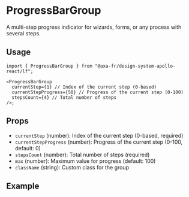 
<Meta of={ProgressBarGroupStories} />

# ProgressBarGroup

A multi-step progress indicator for wizards, forms, or any process with several steps.

## Usage

```tsx
import { ProgressBarGroup } from "@axa-fr/design-system-apollo-react/lf";

<ProgressBarGroup
  currentStep={1} // Index of the current step (0-based)
  currentStepProgress={50} // Progress of the current step (0-100)
  stepsCount={4} // Total number of steps
/>;
```

## Props

- `currentStep` (number): Index of the current step (0-based, required)
- `currentStepProgress` (number): Progress of the current step (0-100, default: 0)
- `stepsCount` (number): Total number of steps (required)
- `max` (number): Maximum value for progress (default: 100)
- `className` (string): Custom class for the group

## Example

<Canvas of={ProgressBarGroupStories.Playground} sourceState="shown" />

<Controls of={ProgressBarGroupStories.Playground} />
